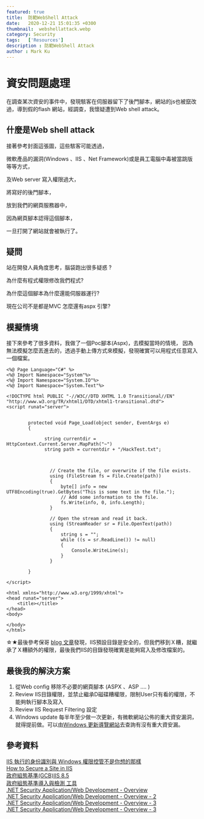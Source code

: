 ```yaml
---
featured: true
title:  防範WebShell Attack
date:   2020-12-21 15:01:35 +0300
thumbnail:  webshellattack.webp
category: Security
tags:   ['Resources']
description : 防範WebShell Attack
author : Mark Ku
---
```


# 資安問題處理
在調查某次資安的事件中，發現駭客在伺服器留下了後門腳本，網站的js也被竄改過，導到假的flash 網站，經調查，我懷疑遭到Web shell attack。

## 什麼是Web shell attack

接著參考封面這張圖，這些駭客可能透過，

微軟產品的漏洞(Windows 、IIS 、Net Framework)或是員工電腦中毒被當跳版等等方式，

及Web server 寫入權限過大，

將寫好的後門腳本，

放到我們的網頁服務器中，

因為網頁腳本認得這個腳本，

一旦打開了網站就會被執行了。

## 疑問

站在開發人員角度思考，腦袋跑出很多疑惑 ?

為什麼有程式權限修改我們程式?

為什麼這個腳本為什麼還能伺服器運行?  

現在公司不是都是MVC 怎麼還有aspx 引擎?

## 模擬情境
接下來參考了很多資料，我做了一個Poc腳本(Aspx)，去模擬當時的情境，
因為無法模擬怎麼丟進去的，透過手動上傳方式來模擬，發現確實可以用程式任意寫入一個檔案。

```
<%@ Page Language="C#" %>
<%@ Import Namespace="System"%>
<%@ Import Namespace="System.IO"%>
<%@ Import Namespace="System.Text"%>

<!DOCTYPE html PUBLIC "-//W3C//DTD XHTML 1.0 Transitional//EN" "http://www.w3.org/TR/xhtml1/DTD/xhtml1-transitional.dtd">
<script runat="server">


        protected void Page_Load(object sender, EventArgs e)
        {
			
			  string currentdir =  HttpContext.Current.Server.MapPath("~")
              string path = currentdir + "/HackTest.txt";


            
                // Create the file, or overwrite if the file exists.
                using (FileStream fs = File.Create(path))
                {
                    byte[] info = new UTF8Encoding(true).GetBytes("This is some text in the file.");
                    // Add some information to the file.
                    fs.Write(info, 0, info.Length);
                }

                // Open the stream and read it back.
                using (StreamReader sr = File.OpenText(path))
                {
                    string s = "";
                    while ((s = sr.ReadLine()) != null)
                    {
                        Console.WriteLine(s);
                    }
                }
			
		}

</script>

<html xmlns="http://www.w3.org/1999/xhtml">
<head runat="server">
    <title></title>
</head>
<body>

</body>
</html>
```

☆★最後參考保哥 [blog 文章](https://blog.miniasp.com/post/2009/03/16/IIS-6-Identity-and-Windows-Access-Control-is-not-what-you-expected)發現，IIS預設目錄是安全的，但我們移到Ｘ糟，就繼承了Ｘ糟額外的權限，最後我們IIS的目錄發現確實是能夠寫入及修改檔案的。

## 最後我的解決方案
1. 從Web config 移除不必要的網頁腳本 (ASPX 、ASP .... )
1. Review IIS目錄權限，並禁止繼承D磁碟糟權限，限制User只有看的權限，不能夠執行腳本及寫入
1. Review IIS Request Filtering 設定
1. Windows update 每半年至少做一次更新，有微軟網站公佈的重大資安漏洞，就得提前做。可以由[Windows 更新導覽網站](https://msrc.microsoft.com/update-guide)去查詢有沒有重大資安漏。

## 參考資料 
[IIS 執行的身份識別與 Windows 權限控管不是你想的那樣](https://blog.miniasp.com/post/2009/03/16/IIS-6-Identity-and-Windows-Access-Control-is-not-what-you-expected)  
[How to Secure a Site in IIS](https://www.liquidweb.com/kb/how-to-secure-a-site-in-iis/)  
[政府組態基準(GCB)IIS 8.5](https://download.nccst.nat.gov.tw/attachfilegcb/02.108%E5%B9%B4GCB%E5%AF%A6%E4%BD%9C%E7%A0%94%E7%BF%92%E6%B4%BB%E5%8B%95_Microsoft%20IIS%208.5%E7%B5%84%E6%85%8B%E8%A8%AD%E5%AE%9A%E8%88%87%E5%AF%A6%E4%BD%9C%E7%B7%B4%E7%BF%92v1.0_1081111.pdf)  
[政府組態基準導入與檢測 工具](https://www.4mosan.com/product/gcb-tw.php)  
[.NET Security Application/Web Development - Overview](https://www.slideshare.net/chentientsai/net-security-applicationweb-development-overview)  
[.NET Security Application/Web Development - Overview - 2](https://www.slideshare.net/chentientsai/net-security-applicationweb-development-part-ii)  
[.NET Security Application/Web Development - Overview - 3](https://www.slideshare.net/chentientsai/net-security-applicationweb-development-part-iii)  
[.NET Security Application/Web Development - Overview - 3](https://www.slideshare.net/chentientsai/net-security-applicationweb-development-part-iv-129410445)  

